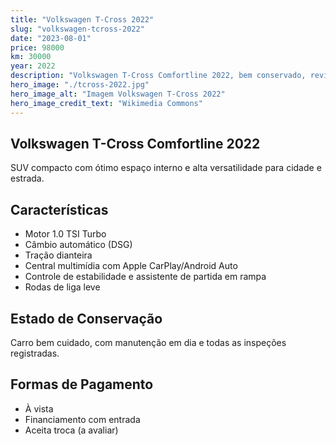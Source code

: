 ```yaml
---
title: "Volkswagen T-Cross 2022"
slug: "volkswagen-tcross-2022"
date: "2023-08-01"
price: 98000
km: 30000
year: 2022
description: "Volkswagen T-Cross Comfortline 2022, bem conservado, revisões em dia"
hero_image: "./tcross-2022.jpg"
hero_image_alt: "Imagem Volkswagen T-Cross 2022"
hero_image_credit_text: "Wikimedia Commons"
---
```


## Volkswagen T-Cross Comfortline 2022

SUV compacto com ótimo espaço interno e alta versatilidade para cidade e estrada.

## Características

- Motor 1.0 TSI Turbo
- Câmbio automático (DSG)
- Tração dianteira
- Central multimídia com Apple CarPlay/Android Auto
- Controle de estabilidade e assistente de partida em rampa
- Rodas de liga leve

## Estado de Conservação

Carro bem cuidado, com manutenção em dia e todas as inspeções registradas.

## Formas de Pagamento

- À vista
- Financiamento com entrada
- Aceita troca (a avaliar)
